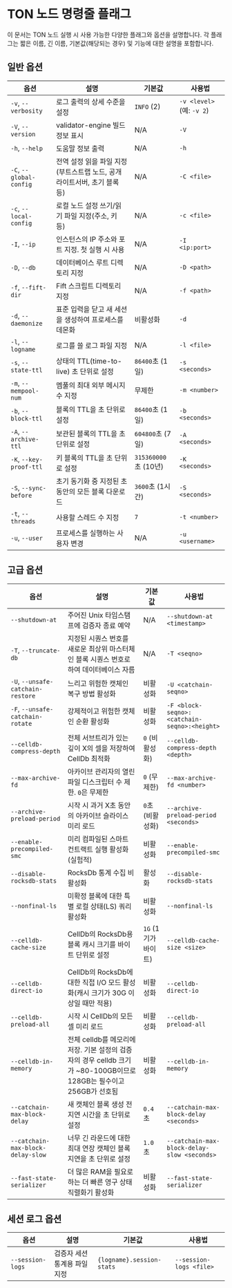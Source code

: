 # TON 노드 명령줄 플래그

이 문서는 TON 노드 실행 시 사용 가능한 다양한 플래그와 옵션을 설명합니다. 각 플래그는 짧은 이름, 긴 이름, 기본값(해당되는 경우) 및 기능에 대한 설명을 포함합니다.

## 일반 옵션

| 옵션                      | 설명                                          | 기본값                | 사용법                      |
| ----------------------- | ------------------------------------------- | ------------------ | ------------------------ |
| `-v`, `--verbosity`     | 로그 출력의 상세 수준을 설정                            | `INFO` (2)         | `-v <level>` (예: `-v 2`) |
| `-V`, `--version`       | validator-engine 빌드 정보 표시                   | N/A                | `-V`                     |
| `-h`, `--help`          | 도움말 정보 출력                                   | N/A                | `-h`                     |
| `-C`, `--global-config` | 전역 설정 읽을 파일 지정(부트스트랩 노드, 공개 라이트서버, 초기 블록 등) | N/A                | `-C <file>`              |
| `-c`, `--local-config`  | 로컬 노드 설정 쓰기/읽기 파일 지정(주소, 키 등)               | N/A                | `-c <file>`              |
| `-I`, `--ip`            | 인스턴스의 IP 주소와 포트 지정. 첫 실행 시 사용               | N/A                | `-I <ip:port>`           |
| `-D`, `--db`            | 데이터베이스 루트 디렉토리 지정                           | N/A                | `-D <path>`              |
| `-f`, `--fift-dir`      | Fift 스크립트 디렉토리 지정                           | N/A                | `-f <path>`              |
| `-d`, `--daemonize`     | 표준 입력을 닫고 새 세션을 생성하여 프로세스를 데몬화              | 비활성화               | `-d`                     |
| `-l`, `--logname`       | 로그를 쓸 로그 파일 지정                              | N/A                | `-l <file>`              |
| `-s`, `--state-ttl`     | 상태의 TTL(time-to-live) 초 단위로 설정              | `86400`초 (1일)      | `-s <seconds>`           |
| `-m`, `--mempool-num`   | 멤풀의 최대 외부 메시지 수 지정                          | 무제한                | `-m <number>`            |
| `-b`, `--block-ttl`     | 블록의 TTL을 초 단위로 설정                           | `86400`초 (1일)      | `-b <seconds>`           |
| `-A`, `--archive-ttl`   | 보관된 블록의 TTL을 초 단위로 설정                       | `604800`초 (7일)     | `-A <seconds>`           |
| `-K`, `--key-proof-ttl` | 키 블록의 TTL을 초 단위로 설정                         | `315360000`초 (10년) | `-K <seconds>`           |
| `-S`, `--sync-before`   | 초기 동기화 중 지정된 초 동안의 모든 블록 다운로드               | `3600`초 (1시간)      | `-S <seconds>`           |
| `-t`, `--threads`       | 사용할 스레드 수 지정                                | `7`                | `-t <number>`            |
| `-u`, `--user`          | 프로세스를 실행하는 사용자 변경                           | N/A                | `-u <username>`          |

## 고급 옵션

| 옵션                                | 설명                                                                                | 기본값           | 사용법                                          |
| --------------------------------- | --------------------------------------------------------------------------------- | ------------- | -------------------------------------------- |
| `--shutdown-at`                   | 주어진 Unix 타임스탬프에 검증자 종료 예약                                                         | N/A           | `--shutdown-at <timestamp>`                  |
| `-T`, `--truncate-db`             | 지정된 시퀀스 번호를 새로운 최상위 마스터체인 블록 시퀀스 번호로 하여 데이터베이스 자름                                 | N/A           | `-T <seqno>`                                 |
| `-U`, `--unsafe-catchain-restore` | 느리고 위험한 캣체인 복구 방법 활성화                                                             | 비활성화          | `-U <catchain-seqno>`                        |
| `-F`, `--unsafe-catchain-rotate`  | 강제적이고 위험한 캣체인 순환 활성화                                                              | 비활성화          | `-F <block-seqno>:<catchain-seqno>:<height>` |
| `--celldb-compress-depth`         | 전체 서브트리가 있는 깊이 X의 셀을 저장하여 CellDb 최적화                                              | `0` (비활성화)    | `--celldb-compress-depth <depth>`            |
| `--max-archive-fd`                | 아카이브 관리자의 열린 파일 디스크립터 수 제한. `0`은 무제한                                              | `0` (무제한)     | `--max-archive-fd <number>`                  |
| `--archive-preload-period`        | 시작 시 과거 X초 동안의 아카이브 슬라이스 미리 로드                                                    | `0`초 (비활성화)   | `--archive-preload-period <seconds>`         |
| `--enable-precompiled-smc`        | 미리 컴파일된 스마트 컨트랙트 실행 활성화(실험적)                                                      | 비활성화          | `--enable-precompiled-smc`                   |
| `--disable-rocksdb-stats`         | RocksDb 통계 수집 비활성화                                                                | 활성화           | `--disable-rocksdb-stats`                    |
| `--nonfinal-ls`                   | 미확정 블록에 대한 특별 로컬 상태(LS) 쿼리 활성화                                                    | 비활성화          | `--nonfinal-ls`                              |
| `--celldb-cache-size`             | CellDb의 RocksDb용 블록 캐시 크기를 바이트 단위로 설정                                             | `1G` (1기가바이트) | `--celldb-cache-size <size>`                 |
| `--celldb-direct-io`              | CellDb의 RocksDb에 대한 직접 I/O 모드 활성화(캐시 크기가 30G 이상일 때만 적용)                           | 비활성화          | `--celldb-direct-io`                         |
| `--celldb-preload-all`            | 시작 시 CellDb의 모든 셀 미리 로드                                                           | 비활성화          | `--celldb-preload-all`                       |
| `--celldb-in-memory`              | 전체 celldb를 메모리에 저장. 기본 설정의 검증자의 경우 celldb 크기가 ~80-100GB이므로 128GB는 필수이고 256GB가 선호됨 | 비활성화          | `--celldb-in-memory`                         |
| `--catchain-max-block-delay`      | 새 캣체인 블록 생성 전 지연 시간을 초 단위로 설정                                                     | `0.4`초        | `--catchain-max-block-delay <seconds>`       |
| `--catchain-max-block-delay-slow` | 너무 긴 라운드에 대한 최대 연장 캣체인 블록 지연을 초 단위로 설정                                            | `1.0`초        | `--catchain-max-block-delay-slow <seconds>`  |
| `--fast-state-serializer`         | 더 많은 RAM을 필요로 하는 더 빠른 영구 상태 직렬화기 활성화                                              | 비활성화          | `--fast-state-serializer`                    |

## 세션 로그 옵션

| 옵션               | 설명               | 기본값                       | 사용법                     |
| ---------------- | ---------------- | ------------------------- | ----------------------- |
| `--session-logs` | 검증자 세션 통계용 파일 지정 | `{logname}.session-stats` | `--session-logs <file>` |
